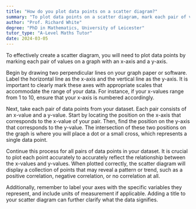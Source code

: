```yaml
---
title: "How do you plot data points on a scatter diagram?"
summary: "To plot data points on a scatter diagram, mark each pair of values on a graph with an x and y-axis."
author: "Prof. Richard White"
degree: "PhD in Mathematics, University of Leicester"
tutor_type: "A-Level Maths Tutor"
date: 2024-03-05
---
```


To effectively create a scatter diagram, you will need to plot data points by marking each pair of values on a graph with an x-axis and a y-axis.

Begin by drawing two perpendicular lines on your graph paper or software. Label the horizontal line as the x-axis and the vertical line as the y-axis. It is important to clearly mark these axes with appropriate scales that accommodate the range of your data. For instance, if your x-values range from $1$ to $10$, ensure that your x-axis is numbered accordingly.

Next, take each pair of data points from your dataset. Each pair consists of an x-value and a y-value. Start by locating the position on the x-axis that corresponds to the x-value of your pair. Then, find the position on the y-axis that corresponds to the y-value. The intersection of these two positions on the graph is where you will place a dot or a small cross, which represents a single data point.

Continue this process for all pairs of data points in your dataset. It is crucial to plot each point accurately to accurately reflect the relationship between the x-values and y-values. When plotted correctly, the scatter diagram will display a collection of points that may reveal a pattern or trend, such as a positive correlation, negative correlation, or no correlation at all.

Additionally, remember to label your axes with the specific variables they represent, and include units of measurement if applicable. Adding a title to your scatter diagram can further clarify what the data signifies.
    